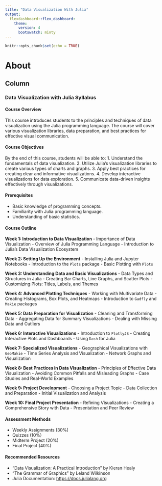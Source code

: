 ```yaml
---
title: "Data Visualization With Julia"
output:
  flexdashboard::flex_dashboard:
    theme: 
      version: 4
      bootswatch: minty
---
```


```r
knitr::opts_chunk$set(echo = TRUE)

```


About {data-navmenu="About"}
=====================================

Column {.tabset}
--------------------


### **Data Visualization with Julia Syllabus**

#### **Course Overview**
This course introduces students to the principles and techniques of data visualization using the Julia programming language. The course will cover various visualization libraries, data preparation, and best practices for effective visual communication.

#### **Course Objectives**
By the end of this course, students will be able to:
1. Understand the fundamentals of data visualization.
2. Utilize Julia’s visualization libraries to create various types of charts and graphs.
3. Apply best practices for creating clear and informative visualizations.
4. Develop interactive visualizations for data exploration.
5. Communicate data-driven insights effectively through visualizations.

#### **Prerequisites**
- Basic knowledge of programming concepts.
- Familiarity with Julia programming language.
- Understanding of basic statistics.

#### **Course Outline**

**Week 1: Introduction to Data Visualization**
- Importance of Data Visualization
- Overview of Julia Programming Language
- Introduction to Julia's Data Visualization Ecosystem

**Week 2: Setting Up the Environment**
- Installing Julia and Jupyter Notebooks
- Introduction to the `Plots` package
- Basic Plotting with `Plots`

**Week 3: Understanding Data and Basic Visualizations**
- Data Types and Structures in Julia
- Creating Bar Charts, Line Graphs, and Scatter Plots
- Customizing Plots: Titles, Labels, and Themes

**Week 4: Advanced Plotting Techniques**
- Working with Multivariate Data
- Creating Histograms, Box Plots, and Heatmaps
- Introduction to `Gadfly` and `Makie` packages

**Week 5: Data Preparation for Visualization**
- Cleaning and Transforming Data
- Aggregating Data for Summary Visualizations
- Dealing with Missing Data and Outliers

**Week 6: Interactive Visualizations**
- Introduction to `PlotlyJS`
- Creating Interactive Plots and Dashboards
- Using `Dash` for Julia

**Week 7: Specialized Visualizations**
- Geographical Visualizations with `GeoMakie`
- Time Series Analysis and Visualization
- Network Graphs and Visualization

**Week 8: Best Practices in Data Visualization**
- Principles of Effective Data Visualization
- Avoiding Common Pitfalls and Misleading Graphs
- Case Studies and Real-World Examples

**Week 9: Project Development**
- Choosing a Project Topic
- Data Collection and Preparation
- Initial Visualization and Analysis

**Week 10: Final Project Presentation**
- Refining Visualizations
- Creating a Comprehensive Story with Data
- Presentation and Peer Review

#### **Assessment Methods**
- Weekly Assignments (30%)
- Quizzes (10%)
- Midterm Project (20%)
- Final Project (40%)

#### **Recommended Resources**
- "Data Visualization: A Practical Introduction" by Kieran Healy
- "The Grammar of Graphics" by Leland Wilkinson
- Julia Documentation: [https://docs.julialang.org](https://docs.julialang.org)

